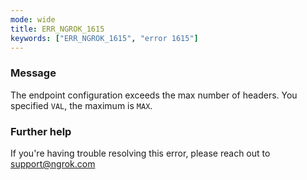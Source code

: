 ```yaml
---
mode: wide
title: ERR_NGROK_1615
keywords: ["ERR_NGROK_1615", "error 1615"]
---
```



### Message

The endpoint configuration exceeds the max number of headers. You specified `VAL`, the maximum is `MAX`.

<ErrorDetails />

### Further help

If you're having trouble resolving this error, please reach out to [support@ngrok.com](mailto:support@ngrok.com?subject=Help%20with%20ERR_NGROK_1615)
